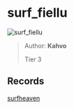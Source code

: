 
# surf_fiellu

![surf_fiellu](https://raw.githubusercontent.com/Sayt123/SurfMapPics/Maps-and-bonuses/csgo/surf_fiellu.jpg)

> Author: **Kahvo**
>
> Tier 3

## Records

[surfheaven](https://surfheaven.eu/map/surf_fiellu)
